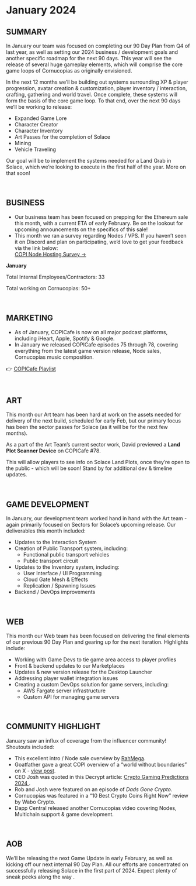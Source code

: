 # January 2024  

## SUMMARY  

In January our team was focused on completing our 90 Day Plan from Q4 of last year, as well as setting our 2024 business / development goals and another specific roadmap for the next 90 days. This year will see the release of several huge gameplay elements, which will comprise the core game loops of Cornucopias as originally envisioned.  

In the next 12 months we’ll be building out systems surrounding XP & player progression, avatar creation & customization, player inventory / interaction, crafting, gathering and world travel. Once complete, these systems will form the basis of the core game loop. To that end, over the next 90 days we’ll be working to release:  

<ul className="styled-list">
  <li>Expanded Game Lore</li>
  <li>Character Creator</li>
  <li>Character Inventory</li>
  <li>Art Passes for the completion of Solace</li>
  <li>Mining</li>
  <li>Vehicle Traveling</li>
</ul>  

Our goal will be to implement the systems needed for a Land Grab in Solace, which we’re looking to execute in the first half of the year. More on that soon!  

</br>

## BUSINESS

<ul className="styled-list">
  <li>
    Our business team has been focused on prepping for the Ethereum sale this month,
    with a current ETA of early February. Be on the lookout for upcoming announcements
    on the specifics of this sale!
  </li>

  <li>
    This month we ran a survey regarding Nodes / VPS. If you haven’t seen it on Discord
    and plan on participating, we’d love to get your feedback via the link below:<br/>
    <a
      href="https://docs.google.com/forms/d/e/1FAIpQLSeya7HP8Ke14eQR2q9fXLAp2bCgBA2JiFTLO2_8lTLArdws-Q/viewform?vc=0&c=0&w=1&flr=0&usp=mail_form_link"
      target="_blank"
      rel="noopener noreferrer"
      className="underline"
      style={{ color: '#f59e0b' }}
    >
      COPI Node Hosting Survey →
    </a>
  </li>
</ul>

<div
  className="note-box"
  style={{ backgroundColor: 'rgba(75,85,99,0.25)', borderColor: '#6b7280' }}
>
  <p><strong>January</strong></p>
  <p>
    Total Internal Employees/Contractors:
    <span style={{ color: '#f59e0b', marginLeft: 6 }}>33</span>
  </p>
  <p>
    Total working on Cornucopias:
    <span style={{ color: '#f59e0b', marginLeft: 6 }}>50+</span>
  </p>
</div>
 

</br>

## MARKETING  

<ul className="styled-list">
  <li>As of January, COPICafe is now on all major podcast platforms, including iHeart, Apple, Spotify & Google.</li>
  <li>In January we released COPICafe episodes 75 through 78, covering everything from the latest game version release, Node sales, Cornucopias music composition.</li>
</ul>  

👉 [COPICafe Playlist](https://www.youtube.com/playlist?list=PL_C1s_snklF35ostGz_umFpk6zHPTmNeM)  

</br>

## ART  

This month our Art team has been hard at work on the assets needed for delivery of the next build, scheduled for early Feb, but our primary focus has been the sector passes for Solace (as it will be for the next few months).  

As a part of the Art Team’s current sector work, David previewed a **Land Plot Scanner Device** on COPICafe #78.  

This will allow players to see info on Solace Land Plots, once they’re open to the public - which will be soon! Stand by for additional dev & timeline updates.  

</br>

## GAME DEVELOPMENT  

In January, our development team worked hand in hand with the Art team - again primarily focused on Sectors for Solace’s upcoming release. Our deliverables this month included:  

<ul className="styled-list">
  <li>Updates to the Interaction System</li>
  <li>Creation of Public Transport system, including:
    <ul className="styled-list-numbered">
      <li>Functional public transport vehicles</li>
      <li>Public transport circuit</li>
    </ul>
  </li>
  <li>Updates to the Inventory system, including:
    <ul className="styled-list-numbered">
      <li>User Interface / UI Programming</li>
      <li>Cloud Gate Mesh & Effects</li>
      <li>Replication / Spawning Issues</li>
    </ul>
  </li>
  <li>Backend / DevOps improvements</li>
</ul>  

</br>

## WEB  

This month our Web team has been focused on delivering the final elements of our previous 90 Day Plan and gearing up for the next iteration. Highlights include:  

<ul className="styled-list">
  <li>Working with Game Devs to tie game area access to player profiles</li>
  <li>Front & backend updates to our Marketplaces</li>
  <li>Updates & new version release for the Desktop Launcher</li>
  <li>Addressing player wallet integration issues</li>
  <li>Creating a custom DevOps solution for game servers, including:
    <ul className="styled-list-numbered">
      <li>AWS Fargate server infrastructure</li>
      <li>Custom API for managing game servers</li>
    </ul>
  </li>
</ul>  

</br>

## COMMUNITY HIGHLIGHT

<p>January saw an influx of coverage from the influencer community! Shoutouts included:</p>

<ul className="styled-list">
  <li>
    This excellent intro / Node sale overview by
    <a href="https://www.youtube.com/watch?v=qeMjSNYWo6A" target="_blank" rel="noopener noreferrer" style={{ color: '#f59e0b' }}> RahMega</a>.
  </li>

  <li>
    Goatfather gave a great COPI overview of a “world without boundaries” on X -
    <a href="https://twitter.com/goatfather_web3/status/1742511931766853827?s=20" target="_blank" rel="noopener noreferrer" style={{ color: '#f59e0b' }}> view post</a>.
  </li>

  <li>
    CEO Josh was quoted in this Decrypt article:
    <a href="https://decrypt.co/210772/crypto-gaming-predictions-2024-breakout-year" target="_blank" rel="noopener noreferrer" style={{ color: '#f59e0b' }}>
      Crypto Gaming Predictions 2024
    </a>.
  </li>

  <li>Rob and Josh were featured on an episode of <em>Dads Gone Crypto</em>.</li>
  <li>Cornucopias was featured in a “10 Best Crypto Coins Right Now” review by Wabo Crypto.</li>
  <li>Dapp Central released another Cornucopias video covering Nodes, Multichain support &amp; game development.</li>
</ul>


</br>

## AOB  

We’ll be releasing the next Game Update in early February, as well as kicking off our next internal 90 Day Plan. All our efforts are concentrated on successfully releasing Solace in the first part of 2024. Expect plenty of sneak peeks along the way .  